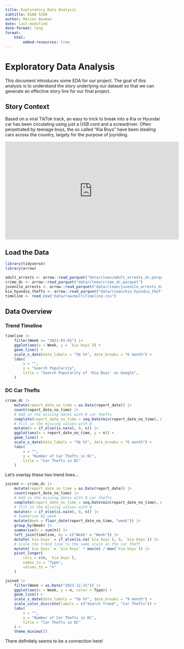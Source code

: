 ```yaml
---
title: Exploratory Data Analysis
subtitle: DSAN 5200
author: Marion Bauman
date: last-modified
date-format: long
format:
    html:
        embed-resources: true
---
```


# Exploratory Data Analysis

This document introduces some EDA for our project. The goal of this analysis is to understand the story underlying our dataset so that we can generate an effective story line for our final project.

## Story Context

Based on a viral TikTok track, an easy to trick to break into a Kia or Hyundai car has been circulating using just a USB cord and a screwdriver. Often perpetrated by teenage boys, the so called "Kia Boys" have been stealing cars across the country, largely for the purpose of joyriding.

<iframe width="560" height="315" src="https://www.youtube.com/embed/CqR4zvr0ecY?si=k5w61vrNYHMzfr-6" title="YouTube video player" frameborder="0" allow="accelerometer; autoplay; clipboard-write; encrypted-media; gyroscope; picture-in-picture; web-share" referrerpolicy="strict-origin-when-cross-origin" allowfullscreen></iframe>

## Load the Data
```r
library(tidyverse)
library(arrow)

adult_arrests <- arrow::read_parquet("data/clean/adult_arrests_dc.parquet")
crime_dc <- arrow::read_parquet("data/clean/crime_dc.parquet")
juvenile_arrests <- arrow::read_parquet("data/clean/juvenile_arrests_dc.parquet")
kia_hyundia_thefts <- arrow::read_parquet("data/clean/kia_hyundia_thefts.parquet")
timeline <- read_csv("data/raw/multiTimeline.csv")
```

## Data Overview

### Trend Timeline

```r
timeline |>
    filter(Week >= "2021-01-01") |>
    ggplot(aes(x = Week, y = `kia boys`)) +
    geom_line() +
    scale_x_date(date_labels = "%b %Y", date_breaks = "6 month") +
    labs(
        x = "",
        y = "Search Popularity",
        title = "Search Popularity of 'Kia Boys' on Google",
    )
```

### DC Car Thefts

```r
crime_dc |>
    mutate(report_date_no_time = as.Date(report_date)) |>
    count(report_date_no_time) |>
    # Add in the missing dates with 0 car thefts
    complete(report_date_no_time = seq.Date(min(report_date_no_time), max(report_date_no_time), by = "day")) |>
    # fill in the missing values with 0
    mutate(n = if_else(is.na(n), 0, n)) |>
    ggplot(aes(x = report_date_no_time, y = n)) +
    geom_line() +
    scale_x_date(date_labels = "%b %Y", date_breaks = "6 month") +
    labs(
        x = "",
        y = "Number of Car Thefts in DC",
        title = "Car Thefts in DC"
    )
```

Let's overlay these two trend lines...

```r
joined <- crime_dc |>
    mutate(report_date_no_time = as.Date(report_date)) |>
    count(report_date_no_time) |>
    # Add in the missing dates with 0 car thefts
    complete(report_date_no_time = seq.Date(min(report_date_no_time), max(report_date_no_time), by = "day")) |>
    # fill in the missing values with 0
    mutate(n = if_else(is.na(n), 0, n)) |>
    # Summarise by week
    mutate(Week = floor_date(report_date_no_time, "week")) |>
    group_by(Week) |>
    summarise(n = sum(n)) |>
    left_join(timeline, by = c("Week" = "Week")) |>
    mutate(`kia boys` = if_else(is.na(`kia boys`), 0, `kia boys`)) |>
    # scale the trend line to the same scale as the car theft
    mutate(`kia boys` = `kia boys` * max(n) / max(`kia boys`)) |>
    pivot_longer(
        cols = c(n, `kia boys`),
        names_to = "Type",
        values_to = "n"
    )

joined |>
    filter(Week < as.Date("2023-12-31")) |>
    ggplot(aes(x = Week, y = n, color = Type)) +
    geom_line() +
    scale_x_date(date_labels = "%b %Y", date_breaks = "9 month") +
    scale_color_discrete(labels = c("Search Trend", "Car Thefts")) +
    labs(
        x = "",
        y = "Number of Car Thefts in DC",
        title = "Car Thefts in DC"
    ) +
    theme_minimal()
```

There definitely seems to be a connection here!


